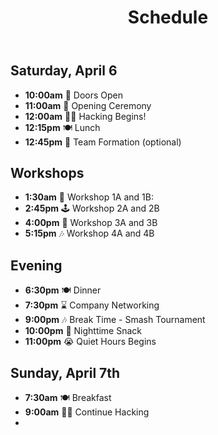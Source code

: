 
<Header sx={{ bg: 'accent' }}>

# Schedule

</Header>

<Schedule>


## Saturday, April 6
- **10:00am** 👋 Doors Open
- **11:00am** 📢 Opening Ceremony
- **12:00am** 👩‍💻 Hacking Begins!
- **12:15pm** 🍽️ Lunch
- **12:45pm** 👥 Team Formation (optional)

## Workshops
- **1:30am** 🧙 Workshop 1A and 1B: 
- **2:45pm** 🕹 Workshop 2A and 2B
- **4:00pm** 🍦 Workshop 3A and 3B
- **5:15pm** 🎶 Workshop 4A and 4B

## Evening
- **6:30pm** 🍽️ Dinner
- **7:30pm** ⌛ Company Networking
- **9:00pm** 🎶 Break Time - Smash Tournament
- **10:00pm** 📢 Nighttime Snack
- **11:00pm** 😭 Quiet Hours Begins

## Sunday, April 7th
- **7:30am** 🍽️ Breakfast
- **9:00am** 👩‍💻 Continue Hacking
- 

</Schedule>
